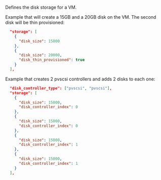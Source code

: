 <!-- Code generated from the comments of the DiskConfig struct in builder/vsphere/iso/step_create.go; DO NOT EDIT MANUALLY -->

Defines the disk storage for a VM.

Example that will create a 15GB and a 20GB disk on the VM. The second disk will be thin provisioned:

```json
  "storage": [
    {
      "disk_size": 15000
    },
    {
      "disk_size": 20000,
      "disk_thin_provisioned": true
    }
  ],
```

Example that creates 2 pvscsi controllers and adds 2 disks to each one:
```json
  "disk_controller_type": ["pvscsi", "pvscsi"],
  "storage": [
    {
      "disk_size": 15000,
      "disk_controller_index": 0
    },
    {
      "disk_size": 15000,
      "disk_controller_index": 0
    },
    {
      "disk_size": 15000,
      "disk_controller_index": 1
    },
    {
      "disk_size": 15000,
      "disk_controller_index": 1
    }
  ],
```
